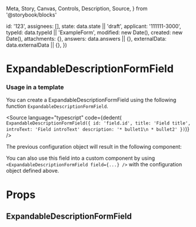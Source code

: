   Meta,
  Story,
  Canvas,
  Controls,
  Description,
  Source,
} from '@storybook/blocks'


  id: '123',
  assignees: [],
  state: data.state || 'draft',
  applicant: '111111-3000',
  typeId: data.typeId || 'ExampleForm',
  modified: new Date(),
  created: new Date(),
  attachments: {},
  answers: data.answers || {},
  externalData: data.externalData || {},
})

<Meta of={ExpandableDescriptionFormFieldStories} />

# ExpandableDescriptionFormField

### Usage in a template

You can create a ExpandableDescriptionFormField using the following function `ExpandableDescriptionFormField`.

<Source
  language="typescript"
  code={dedent(`
    ExpandableDescriptionFormField({
      id: 'field.id',
      title: 'Field title',
      introText: 'Field introText'
      description: '* bullet1\n * bullet2'
    })`)}
/>

The previous configuration object will result in the following component:

<Canvas>
  <Story of={ExpandableDescriptionFormFieldStories.Default} />
</Canvas>

You can also use this field into a custom component by using `<ExpandableDescriptionFormField field={...} />` with the configuration object defined above.

# Props

## ExpandableDescriptionFormField

<Controls />
